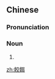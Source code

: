 {{also|饺饵}}
==Chinese==
{{zh-forms|s=饺饵}}

===Pronunciation===
{{zh-pron
|m=jiǎo'ěr
|cat=n
}}

===Noun===
{{zh-noun}}

# {{alt form of|餃子|lang=zh}}

[[zh:餃餌]]
